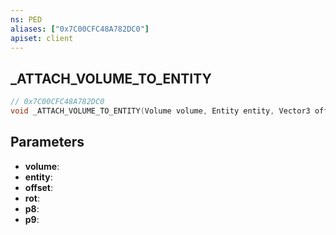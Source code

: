 ```yaml
---
ns: PED
aliases: ["0x7C00CFC48A782DC0"]
apiset: client
---
```

## _ATTACH_VOLUME_TO_ENTITY

```c
// 0x7C00CFC48A782DC0
void _ATTACH_VOLUME_TO_ENTITY(Volume volume, Entity entity, Vector3 offset, Vector3 rot, int p8, BOOL p9);
```


## Parameters
* **volume**:
* **entity**:
* **offset**:
* **rot**:
* **p8**:
* **p9**: